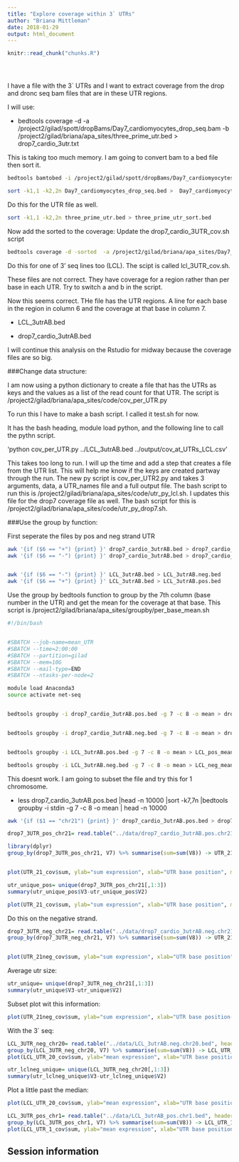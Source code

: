 ```yaml
---
title: "Explore coverage within 3` UTRs"
author: "Briana Mittleman"
date: 2018-01-29
output: html_document
---
```


<!-- The file analysis/chunks.R contains chunks that define default settings
shared across the workflowr files. -->
```r
knitr::read_chunk("chunks.R")
```

<!-- Update knitr chunk options -->
```r
```

<!-- Insert the date the file was last updated -->
```r
```

<!-- Insert the code version (Git commit SHA1) if Git repository exists and R
 package git2r is installed -->
```r
```

<!-- Add your analysis here -->
I have a file with the 3` UTRs and I want to extract coverage from the drop and dronc seq bam files that are in these UTR regions.

I will use:  


- bedtools coverage -d -a /project2/gilad/spott/dropBams/Day7_cardiomyocytes_drop_seq.bam -b /project2/gilad/briana/apa_sites/three_prime_utr.bed > drop7_cardio_3utr.txt


This is taking too much memory. I am going to convert bam to a bed file then sort it.  
 
```bash
bedtools bamtobed -i /project2/gilad/spott/dropBams/Day7_cardiomyocytes_drop_seq.bam > Day7_cardiomyocytes_drop_seq.bed  

sort -k1,1 -k2,2n Day7_cardiomyocytes_drop_seq.bed >  Day7_cardiomyocytes_drop_seq_sort.bed 
```



Do this for the UTR file as well.  

```bash
sort -k1,1 -k2,2n three_prime_utr.bed > three_prime_utr_sort.bed  
```


Now add the sorted to the coverage:  Update the drop7_cardio_3UTR_cov.sh script  


```bash
bedtools coverage -d -sorted  -a /project2/gilad/briana/apa_sites/Day7_cardiomyocytes_drop_seq_sort.bed  -b /project2/gilad/briana/apa_sites/three_prime_utr_sort.bed > drop7_cardio_3utr.txt
```

Do this for one of 3' seq lines too (LCL). The scipt is called lcl_3UTR_cov.sh.  


These files are not correct. They have coverage for a region rather than per base in each UTR. Try to switch a and b in the script. 

Now this seems correct. THe file has the UTR regions. A line for each base in the region in column 6 and the coverage at that base in column 7.  

* LCL_3utrAB.bed  

* drop7_cardio_3utrAB.bed  

I will continue this analysis on the Rstudio for midway because the coverage files are so big.  

###Change data structure: 

I am now using a python dictionary to create a file that has the UTRs as keys and the values as a list of the read count for that UTR. The script is /project2/gilad/briana/apa_sites/code/cov_per_UTR.py  


To run this I have to make a bash  script. I called it test.sh for now.

It has the bash heading, module load python, and the following line to call the pythn script.  


'python cov_per_UTR.py ../LCL_3utrAB.bed ../output/cov_at_UTRs_LCL.csv'


This takes too long to run. I will up the time and add a step that creates a file from the UTR list. This will help me know if the keys are created partway through the run. The new py script is cov_per_UTR2.py and takes 3 arguments, data, a UTR_names file and a full output file. The bash script to run this is /project2/gilad/briana/apa_sites/code/utr_py_lcl.sh. I updates this file for the drop7 coverage file as well. The bash script for this is /project2/gilad/briana/apa_sites/code/utr_py_drop7.sh.  



###Use the group by function:

First seperate the files by pos and neg strand UTR

```bash

awk '{if ($6 == "+") {print} }' drop7_cardio_3utrAB.bed > drop7_cardio_3utrAB.pos.bed
awk '{if ($6 == "-") {print} }' drop7_cardio_3utrAB.bed > drop7_cardio_3utrAB.neg.bed


awk '{if ($6 == "-") {print} }' LCL_3utrAB.bed > LCL_3utrAB.neg.bed
awk '{if ($6 == "+") {print} }' LCL_3utrAB.bed > LCL_3utrAB.pos.bed

```

Use the group by bedtools function to group by the 7th column (base number in the UTR) and get the mean for the coverage at that base.  This script is /project2/gilad/briana/apa_sites/groupby/per_base_mean.sh 

```bash
#!/bin/bash


#SBATCH --job-name=mean_UTR
#SBATCH --time=2:00:00
#SBATCH --partition=gilad
#SBATCH --mem=10G
#SBATCH --mail-type=END
#SBATCH --ntasks-per-node=2

module load Anaconda3
source activate net-seq


bedtools groupby -i drop7_cardio_3utrAB.pos.bed -g 7 -c 8 -o mean > drop7_cardio_pos_mean.bed


bedtools groupby -i drop7_cardio_3utrAB.neg.bed -g 7 -c 8 -o mean > drop7_cardio_neg_mean.bed


bedtools groupby -i LCL_3utrAB.pos.bed -g 7 -c 8 -o mean > LCL_pos_mean.bed

bedtools groupby -i LCL_3utrAB.neg.bed -g 7 -c 8 -o mean > LCL_neg_mean.bed
```



This doesnt work. I am going to subset the file and try this for 1 chromosome.  

* less drop7_cardio_3utrAB.pos.bed |head -n 10000 |sort -k7,7n |bedtools groupby -i stdin -g 7 -c 8 -o mean | head -n 10000

```bash
awk '{if ($1 == "chr21") {print} }' drop7_cardio_3utrAB.pos.bed > drop7_cardio_3utrAB.pos.chr21.bed
```


```r
drop7_3UTR_pos_chr21= read.table("../data/drop7_cardio_3utrAB.pos.chr21.bed", header=FALSE)

```

```r
library(dplyr)
group_by(drop7_3UTR_pos_chr21, V7) %>% summarise(sum=sum(V8)) -> UTR_21_cov


plot(UTR_21_cov$sum, ylab="sum expression", xlab="UTR base position", main="Chr 21 3' UTR coverage Dropseq day 7")
```
```r
utr_unique_pos= unique(drop7_3UTR_pos_chr21[,1:3])
summary(utr_unique_pos$V3-utr_unique_pos$V2)
```


```r
plot(UTR_21_cov$sum, ylab="sum expression", xlab="UTR base position", main="Chr 21 3' UTR coverage Dropseq day 7", xlim = c(0,1000))
```




Do this on the negative strand. 

```r
drop7_3UTR_neg_chr21= read.table("../data/drop7_cardio_3utrAB.neg.chr21.bed", header=FALSE)
group_by(drop7_3UTR_neg_chr21, V7) %>% summarise(sum=sum(V8)) -> UTR_21neg_cov


plot(UTR_21neg_cov$sum, ylab="sum expression", xlab="UTR base position", main="Chr 21 3' UTR coverage Dropseq day 7")
```

Average utr size: 


```r
utr_unique= unique(drop7_3UTR_neg_chr21[,1:3])
summary(utr_unique$V3-utr_unique$V2)
```
Subset plot wit this information:  

```r
plot(UTR_21neg_cov$sum, ylab="sum expression", xlab="UTR base position- negative strand", main="Chr 21 3' UTR coverage Dropseq day 7", xlim=c(0,1000))
```

With the 3` seq:


```r
LCL_3UTR_neg_chr20= read.table("../data/LCL_3utrAB.neg.chr20.bed", header=FALSE)
group_by(LCL_3UTR_neg_chr20, V7) %>% summarise(sum=sum(V8)) -> LCL_UTR_20_cov
plot(LCL_UTR_20_cov$sum, ylab="mean expression", xlab="UTR base position", main="Chr 20 3' UTR coverage LCL")
```

```r
utr_lclneg_unique= unique(LCL_3UTR_neg_chr20[,1:3])
summary(utr_lclneg_unique$V3-utr_lclneg_unique$V2)
```

Plot a little past the median:  

```r
plot(LCL_UTR_20_cov$sum, ylab="mean expression", xlab="UTR base position", main="Chr 20 3' UTR coverage LCL", xlim=c(0,200))
```









```r
LCL_3UTR_pos_chr1= read.table("../data/LCL_3utrAB_pos.chr1.bed", header=FALSE)
group_by(LCL_3UTR_pos_chr1, V7) %>% summarise(sum=sum(V8)) -> LCL_UTR_1_cov
plot(LCL_UTR_1_cov$sum, ylab="mean expression", xlab="UTR base position", main="Chr 1 3' UTR coverage LCL")

```


## Session information

<!-- Insert the session information into the document -->
```r
```
